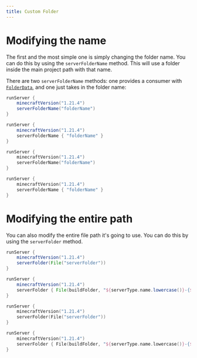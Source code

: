 ```yaml
---
title: Custom Folder
---
```



# Modifying the name

The first and the most simple one is simply changing the folder name. You can do this by using the `serverFolderName` method. This will use a folder inside the main project path with that name.

There are two `serverFolderName` methods: one provides a consumer with [`FolderData`](https://github.com/UndefinedCreations/Nova/blob/5ca5564a064c0256e5d328b0c59e957e5cff87c8/plugin/nova/src/main/kotlin/com/undefinedcreations/nova/AbstractServer.kt#L141), and one just takes in the folder name:


```groovy tab="Groovy DSL [Parameter]"
runServer {
    minecraftVersion("1.21.4")
    serverFolderName("folderName")
}
```
```groovy tab="Groovy DSL [Consumer]"
runServer {
    minecraftVersion("1.21.4")
    serverFolderName { "folderName" }
}
```
```kotlin tab="Kotlin DSL [Parameter]"
runServer {
    minecraftVersion("1.21.4")
    serverFolderName("folderName")
}
```
```kotlin tab="Kotlin DSL [Consumer]"
runServer {
    minecraftVersion("1.21.4")
    serverFolderName { "folderName" }
}
```

# Modifying the entire path

You can also modify the entire file path it's going to use. You can do this by using the `serverFolder` method.


```groovy tab="Groovy DSL [Parameter]"
runServer {
    minecraftVersion("1.21.4")
    serverFolder(File("serverFolder"))
}
```
```groovy tab="Groovy DSL [Consumer]"
runServer {
    minecraftVersion("1.21.4")
    serverFolder { File(buildFolder, "${serverType.name.lowercase()}-{${minecraftVersion}}") }
}
```
```kotlin tab="Kotlin DSL [Parameter]"
runServer {
    minecraftVersion("1.21.4")
    serverFolder(File("serverFolder"))
}
```
```kotlin tab="Kotlin DSL [Consumer]"
runServer {
    minecraftVersion("1.21.4")
    serverFolder { File(buildFolder, "${serverType.name.lowercase()}-{${minecraftVersion}}") }
}
```